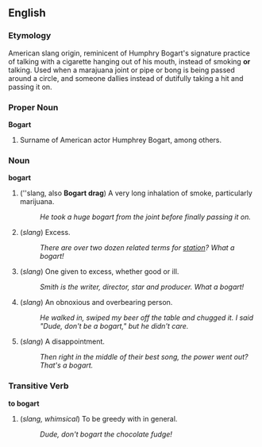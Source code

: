 ==English==

===Etymology===
American slang origin, reminicent of Humphry Bogart's signature practice of talking with a cigarette hanging out of his mouth, instead of smoking '''or''' talking.  Used when a marajuana joint or pipe or bong is being passed around a circle, and someone dallies instead of dutifully taking a hit and passing it on.

===Proper Noun===
'''Bogart'''

# Surname of American actor Humphrey Bogart, among others.

===Noun===
'''bogart'''

# (''slang, also '''Bogart drag''') A very long inhalation of smoke, particularly marijuana.
#: ''He took a huge bogart from the joint before finally passing it on.''
# (''slang'') Excess.
#: ''There are over two dozen related terms for [[station]]?  What a bogart!''
# (''slang'') One given to excess, whether good or ill.
#: ''Smith is the writer, director, star and producer.  What a bogart!''
# (''slang'') An obnoxious and overbearing person.
#: ''He walked in, swiped my beer off the table and chugged it.  I said "Dude, don't be a bogart," but he didn't care.''
# (''slang'') A disappointment.
#: ''Then right in the middle of their best song, the power went out?  That's a bogart.''

===Transitive Verb===
'''to bogart'''

# (''slang, whimsical'') To be greedy with in general.
#: ''Dude, don't bogart the chocolate fudge!''